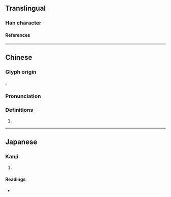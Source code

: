 {{character info}}
==Translingual==

===Han character===
{{Han char|rn=19|rad=力|as=04|sn=6|four=|canj=YNKS|ids=⿰亢力}}

====References====
{{Han ref|kx=0146.210|dkj=02306|dj=0330.100|hdz=10367.090|uh=52A5}}

----

==Chinese==
{{zh-forms}}

===Glyph origin===
{{Han etym}}
{{Han compound|亢|力|ls=psc|c1=p|c2=s|t2=strength}}.

===Pronunciation===
{{zh-pron
|m=kēng
|c=haang1
|mc=y
|oc=y
|cat=
}}

===Definitions===
{{zh-hanzi}}

# {{zh-only|劥㔞}}

----

==Japanese==

===Kanji===
{{ja-kanji|grade=|rs=力04}}

# {{rfdef|ja|sort=力04}}

====Readings====
* {{ja-readings|on=こう, きょう|kun=つよ-い}}